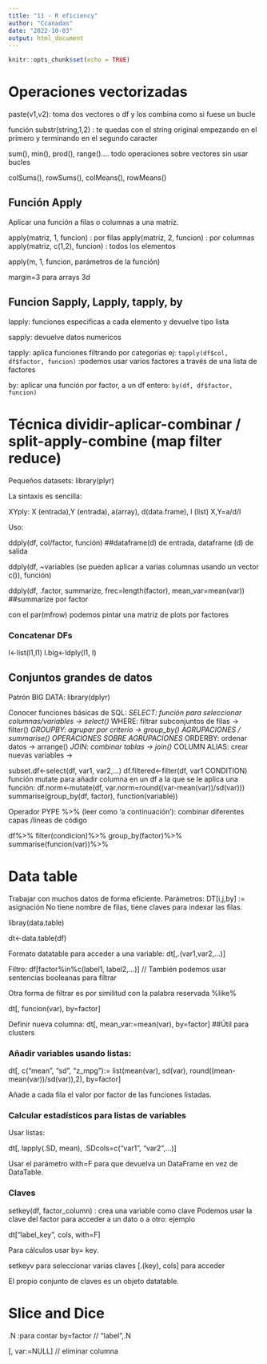 ```yaml
---
title: "11 - R eficiency"
author: "Ccanadas"
date: "2022-10-03"
output: html_document
---
```


```r
knitr::opts_chunk$set(echo = TRUE)
```

# Operaciones vectorizadas

paste(v1,v2): toma dos vectores o df y los combina como si fuese un bucle


función substr(string,1,2) : te quedas con el string original empezando en el primero y terminando en el segundo caracter


sum(), min(), prod(), range().... todo operaciones sobre vectores sin usar bucles

colSums(), rowSums(), colMeans(), rowMeans()



## Función Apply


Aplicar una función a filas o columnas a una matriz.


apply(matriz, 1, funcion) : por filas
apply(matriz, 2, funcion) : por columnas
apply(matriz, c(1,2), funcion) : todos los elementos

apply(m, 1, funcion, parámetros de la función)

margin=3 para arrays 3d



## Funcion Sapply, Lapply, tapply, by


lapply: funciones especificas a cada elemento y devuelve tipo lista


sapply: devuelve datos numericos


tapply: aplica funciones filtrando por categorías
ej: `tapply(df$col, df$factor, funcion)` :podemos usar varios factores a través de una lista de factores


by: aplicar una función por factor, a un df entero: `by(df, df$factor, funcion)`



# Técnica dividir-aplicar-combinar / split-apply-combine (map filter reduce)

Pequeños datasets: library(plyr)

La sintaxis es sencilla:

XYply: X (entrada),Y (entrada), a(array), d(data.frame), l (list)
X,Y=a/d/l

Uso:

ddply(df, col/factor, función) ##dataframe(d) de entrada, dataframe (d) de salida

ddply(df, ~variables (se pueden aplicar a varias columnas usando un vector c()), función)


ddply(df, .factor, summarize, frec=length(factor), mean_var=mean(var)) ##summarize por factor


con el par(mfrow) podemos pintar una matriz de plots por factores


### Concatenar DFs
l<-list(l1,l1)
l.big<-ldply(l1, I)


## Conjuntos grandes de datos
Patrón BIG DATA: library(dplyr)


Conocer funciones básicas de SQL:
*SELECT: función para seleccionar columnas/variables -> select()
*WHERE: filtrar subconjuntos de filas -> filter()
*GROUPBY: agrupar por criterio -> group_by() AGRUPACIONES / summarise() OPERACIONES SOBRE AGRUPACIONES
*ORDERBY: ordenar datos -> arrange()
*JOIN: combinar tablas -> join()
*COLUMN ALIAS: crear nuevas variables -> 


subset.df<-select(df, var1, var2,...)
df.filtered<-filter(df, var1 CONDITION)
función mutate para añadir columna en un df a la que se le aplica una función:
df.norm<-mutate(df, var.norm=round((var-mean(var))/sd(var)))
summarise(group_by(df, factor), function(variable))

Operador PYPE %>% (leer como 'a continuación'): combinar diferentes capas /lineas de código

df%>%
filter(condicion)%>%
group_by(factor)%>%
summarise(funcion(var))%>%


# Data table
Trabajar con muchos datos de forma eficiente.
Parámetros: DT[i,j,by]
:= asignación
No tiene nombre de filas, tiene claves para indexar las filas.

libray(data.table)

dt<-data.table(df)

Formato datatable para acceder a una variable: dt[,.(var1,var2,...)]


Filtro: df[factor%in%c(label1, label2,...)] // También podemos usar sentencias booleanas para filtrar

Otra forma de filtrar es por similitud con la palabra reservada %like%

dt[, funcion(var), by=factor]

Definir nueva columna: dt[, mean_var:=mean(var), by=factor] ##Útil para clusters

### Añadir variables usando listas:

dt[, c("mean", "sd", "z_mpg"):= list(mean(var), sd(var), round((mean-mean(var))/sd(var)),2), by=factor]

Añade a cada fila el valor por factor de las funciones listadas.


### Calcular estadísticos para listas de variables

Usar listas:

dt[, lapply(.SD, mean), .SDcols=c("var1", "var2",...)]



Usar el parámetro with=F para que devuelva un DataFrame en vez de DataTable.


### Claves

setkey(df, factor_column) : crea una variable como clave
Podemos usar la clave del factor para acceder a un dato o a otro: ejemplo

dt["label_key", cols, with=F]


Para cálculos usar by= key.

setkeyv para seleccionar varias claves [.(key), cols] para acceder

El propio conjunto de claves es un objeto datatable.


# Slice and Dice

.N :para contar by=factor // "label",.N

[, var:=NULL] // eliminar columna

























